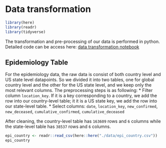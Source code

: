 # Data transformation

```r
library(here)
library(readr)
library(tidyverse)
```

The transformation and pre-processing of our data is performed in python. Detailed code can be access here: [data transformation notebook](https://github.com/Cosmos0603/5GAnalysis/blob/main/EDA_Final_Proj.ipynb)

## Epidemiology Table

For the epidemiology data, the raw data is consist of both country level and US state level datapoints. So we divided it into two tables, one for global country level and the other for the US state level, and we keep only the most relevant columns. The preprocessing steps is as following:
* Filter column `location_key`. If it is a key corresponding to a country, we add the row into our country-level table; it it is a US state key, we add the row into our state-level table.
* Select columns: `date`, `location_key`, `new_confirmed`, `new_deceased`, `cumulative_confirmed`, `cumulative_deceased`

After cleaning, the country-level table has `163609` rows and `6` columns while the state-level table has `38537` rows and `6` columns.

```r
epi_country <- readr::read_csv(here::here("./data/epi_country.csv"))
epi_country
```